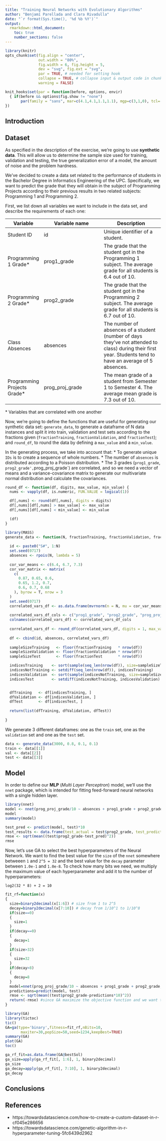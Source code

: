 ```yaml
---
title: "Training Neural Networks with Evolutionary Algorithms"
author: "Benjamí Parellada and Clara Rivadulla"
date: "`r format(Sys.time(), '%d %b %Y')`"
output: 
  rmarkdown::html_document:
    toc: true
    number_sections: false
---
```


```r
library(knitr)
opts_chunk$set(fig.align = "center", 
               out.width = "80%",
               fig.width = 6, fig.height = 5,
               dev = "svg", fig.ext = "svg",
               par = TRUE, # needed for setting hook 
               collapse = TRUE, # collapse input & output code in chunks
               warning = FALSE)

knit_hooks$set(par = function(before, options, envir)
  { if(before && options$fig.show != "none") 
       par(family = "sans", mar=c(4.1,4.1,1.1,1.1), mgp=c(3,1,0), tcl=-0.5)
})
```

## Introduction

## Dataset

As specified in the description of the exercise, we're going to use **synthetic data**. This will allow us to determine the sample size used for training, validation and testing, the true generalization error of a model, the amount of noise and the problem hardness.

We've decided to create a data set related to the performance of students in the Bachelor Degree in Informatics Engineering of the UPC. Specifically, we want to predict the grade that they will obtain in the subject of Programming Projects according to their previous results in two related subjects: Programming 1 and Programming 2.

First, we list down all variables we want to include in the data set, and describe the requirements of each one:


| Variable | Variable name | Description |
|-------|-------------|-------------|
| Student ID | id | Unique identifier of a student. 
| Programming 1 Grade* | prog1_grade | The grade that the student got in the Programming 1 subject. The average grade for all students is 6.4 out of 10.
| Programming 2 Grade* | prog2_grade | The grade that the student got in the Programming 2 subject. The average grade for all students is 6.7 out of 10.
| Class Absences | absences | The number of absences of a student (number of days they've not attended to class) during their first year. Students tend to have an average of 5 absences.
| Programming Projects Grade* | prog_proj_grade | The mean grade of a student from Semester 1 to Semester 4. The average mean grade is 7.3 out of 10. 
\* Variables that are correlated with one another

Now, we're going to define the functions that are useful for generating our synthetic data set: `generate_data`, to generate a dataframe of N data instances and split it into train, validation and test sets according to the fractions given (`fractionTraining`, `fractionValidation`, and `fractionTest`); and `round_df`, to round the data by defining a `max_value` and a `min_value`. 

In the generating process, we take into account that:
* To generate unique `IDs` is to create a sequence of whole numbers.
* The number of `absences` is distributed according to a Poisson distribution.
* The 3 grades (`prog1_grade`, `prog2_grade', `prog_proj_grade`) are correlated, and so we need a vector of means and a variance-covariance matrix to generate our multivariate normal distribution and calculate the covariances. 


```r
round_df <- function(df, digits, max_value, min_value) {
  nums <- vapply(df, is.numeric, FUN.VALUE = logical(1))

  df[,nums] <- round(df[,nums], digits = digits)
  df[,nums][df[,nums] > max_value] <- max_value
  df[,nums][df[,nums] < min_value] <- min_value

  (df)
}
```

```r
library(MASS)
generate_data <- function(N, fractionTraining, fractionValidation, fractionTest) {
  
  id <- paste0("S#", 1:N)
  set.seed(0717)
  absences <- rpois(N, lambda = 5)
  
  cor_var_means <- c(6.4, 6.7, 7.3)
  cor_var_matrix <- matrix(
    c(
      0.87, 0.65, 0.6,
      0.65, 1.2, 0.7,
      0.6, 0.7, 0.68
    ), byrow = T, nrow = 3
  )
  set.seed(0717)
  correlated_vars_df <- as.data.frame(mvrnorm(n = N, mu = cor_var_means, Sigma = cor_var_matrix))
  
  correlated_vars_df_cols <- c("prog1_grade", "prog2_grade", "prog_proj_grade")
  colnames(correlated_vars_df) <- correlated_vars_df_cols
  
  correlated_vars_df <- round_df(correlated_vars_df, digits = 1, max_value = 10, min_value = 0)
  
  df <- cbind(id, absences, correlated_vars_df)
  
  sampleSizeTraining   <- floor(fractionTraining   * nrow(df))
  sampleSizeValidation <- floor(fractionValidation * nrow(df))
  sampleSizeTest       <- floor(fractionTest       * nrow(df))

  indicesTraining    <- sort(sample(seq_len(nrow(df)), size=sampleSizeTraining))
  indicesNotTraining <- setdiff(seq_len(nrow(df)), indicesTraining)
  indicesValidation  <- sort(sample(indicesNotTraining, size=sampleSizeValidation))
  indicesTest        <- setdiff(indicesNotTraining, indicesValidation)


  dfTraining   <- df[indicesTraining, ]
  dfValidation <- df[indicesValidation, ]
  dfTest       <- df[indicesTest, ]
  
  return(list(dfTraining, dfValidation, dfTest))
  
}
```

We generate 3 different dataframes: one as the `train` set, one as the `validation` set and one as the `test` set. 

```r
data <- generate_data(3000, 0.8, 0.1, 0.1)
train <- data[[1]]
val <- data[[2]]
test <- data[[3]]
```


## Model

In order to define our **MLP** (*Multi Layer Perceptron*) model, we'll use the `nnet` package, which is intended for fitting feed-forward neural networks with a single hidden layer. 

```r
library(nnet)
model <- nnet(prog_proj_grade/10 ~ absences + prog1_grade + prog2_grade, data=train, size=5, decay=1.0e-5, maxit=2000)
model
summary(model)
```
```r
test_pred <- predict(model, test)*10
test_results <- data.frame(test_actual = test$prog2_grade, test_prediction = test_pred)
rmse <- sqrt(mean((test$prog2_grade-test_pred)^2))
rmse
```

Now, let's use GA to select the best hyperparameters of the Neural Network. We want to find the best value for the `size` of the `nnet` somewhere betweeen `1` and `2^5 = 32` and the best value for the `decay` parameter between `1.0e-1` and `1.0e-8`. To check how many bits we need, we multiply the maximum value of each hyperparameter and add it to the number of hyperparameters:

`log2(32 * 8) + 2 = 10`

```r
fit_rf=function(x)
{
  size=binary2decimal(x[1:6]) # size from 1 to 2^5
  decay=binary2decimal(x[7:10]) # decay from 1/10^1 to 1/10^8
  if(size==0)
  {
    size=1
  }
  if(decay==0)
  {
    decay=1
  }
  if(size>32)
  {
    size=32
  }
  if(decay>8)
  {
    decay=8
  }
  model=nnet(prog_proj_grade/10 ~ absences + prog1_grade + prog2_grade, data=train, size=size, decay=1.0/(10^decay))
  predictions=predict(model, test)
  rmse <- sqrt(mean((test$prog2_grade-predictions*10)^2))
  return(-rmse) #since GA maximize the objective function and we want to minimize RMSE
}
```

```r
library(GA)
library(tictoc)
tic()
GA=ga(type='binary',fitness=fit_rf,nBits=10,
       maxiter=30,popSize=50,seed=1234,keepBest=TRUE)
summary(GA)
plot(GA)
toc()
```
```r
ga_rf_fit=as.data.frame(GA@bestSol)
ga_size=apply(ga_rf_fit[, 1:6], 1, binary2decimal)
ga_size
ga_decay=apply(ga_rf_fit[, 7:10], 1, binary2decimal)
ga_decay
```

## Conclusions



## References
- https://towardsdatascience.com/how-to-create-a-custom-dataset-in-r-cf045e286656
- https://towardsdatascience.com/genetic-algorithm-in-r-hyperparameter-tuning-5fc6439d2962


